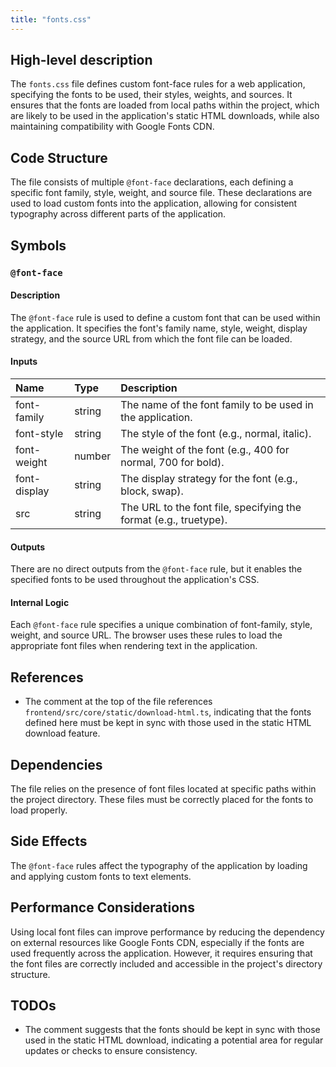 ```yaml
---
title: "fonts.css"
---
```


## High-level description
The `fonts.css` file defines custom font-face rules for a web application, specifying the fonts to be used, their styles, weights, and sources. It ensures that the fonts are loaded from local paths within the project, which are likely to be used in the application's static HTML downloads, while also maintaining compatibility with Google Fonts CDN.

## Code Structure
The file consists of multiple `@font-face` declarations, each defining a specific font family, style, weight, and source file. These declarations are used to load custom fonts into the application, allowing for consistent typography across different parts of the application.

## Symbols

### `@font-face`
#### Description
The `@font-face` rule is used to define a custom font that can be used within the application. It specifies the font's family name, style, weight, display strategy, and the source URL from which the font file can be loaded.

#### Inputs
| Name         | Type   | Description                                                                 |
|:-------------|:-------|:----------------------------------------------------------------------------|
| font-family  | string | The name of the font family to be used in the application.                  |
| font-style   | string | The style of the font (e.g., normal, italic).                               |
| font-weight  | number | The weight of the font (e.g., 400 for normal, 700 for bold).                |
| font-display | string | The display strategy for the font (e.g., block, swap).                      |
| src          | string | The URL to the font file, specifying the format (e.g., truetype).          |

#### Outputs
There are no direct outputs from the `@font-face` rule, but it enables the specified fonts to be used throughout the application's CSS.

#### Internal Logic
Each `@font-face` rule specifies a unique combination of font-family, style, weight, and source URL. The browser uses these rules to load the appropriate font files when rendering text in the application.

## References
- The comment at the top of the file references `frontend/src/core/static/download-html.ts`, indicating that the fonts defined here must be kept in sync with those used in the static HTML download feature.

## Dependencies
The file relies on the presence of font files located at specific paths within the project directory. These files must be correctly placed for the fonts to load properly.

## Side Effects
The `@font-face` rules affect the typography of the application by loading and applying custom fonts to text elements.

## Performance Considerations
Using local font files can improve performance by reducing the dependency on external resources like Google Fonts CDN, especially if the fonts are used frequently across the application. However, it requires ensuring that the font files are correctly included and accessible in the project's directory structure.

## TODOs
- The comment suggests that the fonts should be kept in sync with those used in the static HTML download, indicating a potential area for regular updates or checks to ensure consistency.